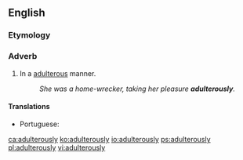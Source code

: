 ==English==

===Etymology===
{{suffix|en|adulterous|ly}}

===Adverb===
{{en-adv}}

# In a [[adulterous]] manner.
#: ''She was a home-wrecker, taking her pleasure '''adulterously'''.''

====Translations====
{{trans-top|in a adulterous manner}}
* Portuguese: {{t|pt|adulteramente}}
{{trans-mid}}
{{trans-bottom}}

[[ca:adulterously]]
[[ko:adulterously]]
[[io:adulterously]]
[[ps:adulterously]]
[[pl:adulterously]]
[[vi:adulterously]]